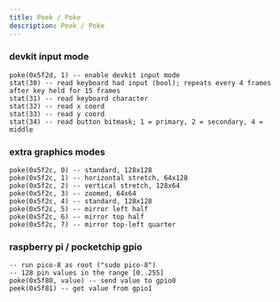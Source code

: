 ```yaml
---
title: Peek / Poke
description: Peek / Poke
---
```


### devkit input mode
```
poke(0x5f2d, 1) -- enable devkit input mode
stat(30) -- read keyboard had input (bool); repeats every 4 frames after key held for 15 frames
stat(31) -- read keyboard character
stat(32) -- read x coord
stat(33) -- read y coord
stat(34) -- read button bitmask; 1 = primary, 2 = secondary, 4 = middle
```

### extra graphics modes
```
poke(0x5f2c, 0) -- standard, 128x128
poke(0x5f2c, 1) -- horizontal stretch, 64x128
poke(0x5f2c, 2) -- vertical stretch, 128x64
poke(0x5f2c, 3) -- zoomed, 64x64
poke(0x5f2c, 4) -- standard, 128x128
poke(0x5f2c, 5) -- mirror left half
poke(0x5f2c, 6) -- mirror top half
poke(0x5f2c, 7) -- mirror top-left quarter
```

### raspberry pi / pocketchip gpio
```
-- run pico-8 as root ("sudo pico-8")
-- 128 pin values in the range [0..255]
poke(0x5f80, value) -- send value to gpio0
peek(0x5f81) -- get value from gpio1
```